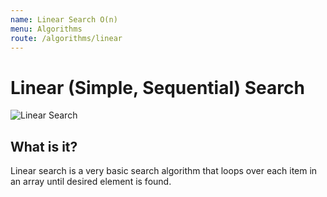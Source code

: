 ```yaml
---
name: Linear Search O(n)
menu: Algorithms
route: /algorithms/linear
---
```


# Linear (Simple, Sequential) Search

<img src="/public/images/linear-search.gif" alt="Linear Search" />

## What is it?

Linear search is a very basic search algorithm that loops over each item in an array until desired element is found.
